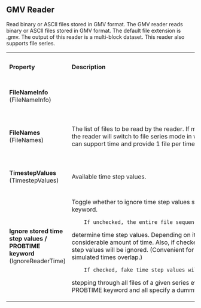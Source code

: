 
==GMV Reader==

Read binary or ASCII files stored in GMV format.
The GMV reader reads binary or ASCII files stored in GMV format.
The default file extension is .gmv. The output of this reader is
a multi-block dataset.
This reader also supports file series.


{| class="PropertiesTable" border="1" cellpadding="5"
|-
| '''Property'''
| '''Description'''
| '''Default Value(s)'''
| '''Restrictions'''

|-
|'''FileNameInfo''' (FileNameInfo)
|

|

|

|-
|'''FileNames''' (FileNames)
|

The list of files to be read by the reader. If more than 1 file is
specified, the reader will switch to file series mode in which it will
pretend that it can support time and provide 1 file per time step.

|

|
The value(s) must be a filename (or filenames).
|-
|'''TimestepValues''' (TimestepValues)
|

Available time step values.

|

|

|-
|'''Ignore stored time step values / PROBTIME keyword''' (IgnoreReaderTime)
|

Toggle whether to ignore time step values stored with PROBTIME keyword.
	 If unchecked, the entire file sequence (!) is parsed once to
determine time step values. Depending on its total size, this can
take a considerable amount of time. Also, if checked, files with
duplicate time step values will be ignored. (Convenient for
restarted simulations where simulated times overlap.)
	 If checked, fake time step values will be used. This allows for
stepping through all files of a given series even if all files contain
the PROBTIME keyword and all specify a dummy setting of e.g. 0.000.

|
1
|
Accepts boolean values (0 or 1).

|}


